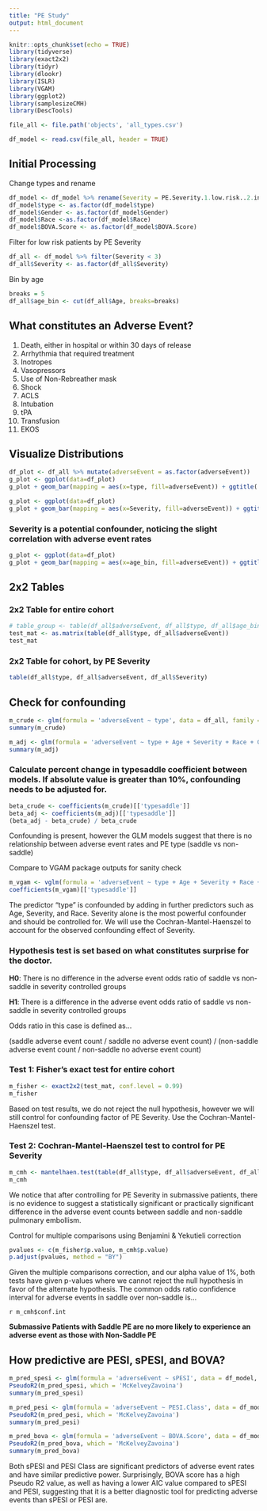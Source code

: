 ```yaml
---
title: "PE Study"
output: html_document
---
```


```r
knitr::opts_chunk$set(echo = TRUE)
library(tidyverse)
library(exact2x2)
library(tidyr)
library(dlookr)
library(ISLR)
library(VGAM)
library(ggplot2)
library(samplesizeCMH)
library(DescTools)

file_all <- file.path('objects', 'all_types.csv')

df_model <- read.csv(file_all, header = TRUE)
```

## Initial Processing

Change types and rename
```r
df_model <- df_model %>% rename(Severity = PE.Severity.1.low.risk..2.intermediate..3.massive..4.indeterminate)
df_model$type <- as.factor(df_model$type)
df_model$Gender <- as.factor(df_model$Gender)
df_model$Race <-as.factor(df_model$Race)
df_model$BOVA.Score <- as.factor(df_model$BOVA.Score)

```

Filter for low risk patients by PE Severity
```r
df_all <- df_model %>% filter(Severity < 3)
df_all$Severity <- as.factor(df_all$Severity)
```

Bin by age
```r
breaks = 5
df_all$age_bin <- cut(df_all$Age, breaks=breaks)
```

## What constitutes an Adverse Event?
1. Death, either in hospital or within 30 days of release
2. Arrhythmia that required treatment
3. Inotropes
4. Vasopressors
5. Use of Non-Rebreather mask
6. Shock
7. ACLS
8. Intubation
9. tPA
10. Transfusion
11. EKOS

## Visualize Distributions
```r
df_plot <- df_all %>% mutate(adverseEvent = as.factor(adverseEvent))
g_plot <- ggplot(data=df_plot)
g_plot + geom_bar(mapping = aes(x=type, fill=adverseEvent)) + ggtitle('Adverse Event Count by PE Type')
```

```r
g_plot <- ggplot(data=df_plot)
g_plot + geom_bar(mapping = aes(x=Severity, fill=adverseEvent)) + ggtitle('Adverse Event Count by PE Severity')
```

### Severity is a potential confounder, noticing the slight correlation with adverse event rates

```r
g_plot <- ggplot(data=df_plot)
g_plot + geom_bar(mapping = aes(x=age_bin, fill=adverseEvent)) + ggtitle('Adverse Event Count vs Age Range')
```

## 2x2 Tables

### 2x2 Table for entire cohort

```r
# table_group <- table(df_all$adverseEvent, df_all$type, df_all$age_bin)
test_mat <- as.matrix(table(df_all$type, df_all$adverseEvent))
test_mat
```


### 2x2 Table for cohort, by PE Severity
```r
table(df_all$type, df_all$adverseEvent, df_all$Severity)
```


## Check for confounding
```r
m_crude <- glm(formula = 'adverseEvent ~ type', data = df_all, family = binomial)
summary(m_crude)
```

```r
m_adj <- glm(formula = 'adverseEvent ~ type + Age + Severity + Race + Gender', data = df_all, family = binomial)
summary(m_adj)
```

### Calculate percent change in typesaddle coefficient between models. If absolute value is greater than 10%, confounding needs to be adjusted for.

```r
beta_crude <- coefficients(m_crude)[['typesaddle']]
beta_adj <- coefficients(m_adj)[['typesaddle']]
(beta_adj - beta_crude) / beta_crude
```
Confounding is present, however the GLM models suggest that there is no relationship between adverse event rates and PE type (saddle vs non-saddle)

Compare to VGAM package outputs for sanity check
```r
m_vgam <- vglm(formula = 'adverseEvent ~ type + Age + Severity + Race + Gender', binomialff(link = "logitlink"), data = df_all)
coefficients(m_vgam)[['typesaddle']]
```

The predictor "type" is confounded by adding in further predictors such as Age, Severity, and Race. Severity alone is the most powerful confounder and should be controlled for. We will use the Cochran-Mantel-Haenszel to account for the observed confounding effect of Severity.


### Hypothesis test is set based on what constitutes surprise for the doctor.

**H0**: There is no difference in the adverse event odds ratio of saddle vs non-saddle in severity controlled groups

**H1**: There is a difference in the adverse event odds ratio of saddle vs non-saddle in severity controlled groups

Odds ratio in this case is defined as...

(saddle adverse event count / saddle no adverse event count) / (non-saddle adverse event count / non-saddle no adverse event count)

### Test 1: Fisher's exact test for entire cohort
```r
m_fisher <- exact2x2(test_mat, conf.level = 0.99)
m_fisher
```

Based on test results, we do not reject the null hypothesis, however we will still control for confounding factor of PE Severity. Use the Cochran-Mantel-Haenszel test.

### Test 2: Cochran-Mantel-Haenszel test to control for PE Severity
```r
m_cmh <- mantelhaen.test(table(df_all$type, df_all$adverseEvent, df_all$Severity), exact = TRUE)
m_cmh
```

We notice that after controlling for PE Severity in submassive patients, there is no evidence to suggest a statistically significant or practically significant difference in the adverse event counts between saddle and non-saddle pulmonary embollism.

Control for multiple comparisons using Benjamini & Yekutieli correction
```r
pvalues <- c(m_fisher$p.value, m_cmh$p.value)
p.adjust(pvalues, method = "BY")
```

Given the multiple comparisons correction, and our alpha value of 1%, both tests have given p-values where we cannot reject the null hypothesis in favor of the alternate hypothesis. The common odds ratio confidence interval for adverse events in saddle over non-saddle is...

`r m_cmh$conf.int`

**Submassive Patients with Saddle PE are no more likely to experience an adverse event as those with Non-Saddle PE**


## How predictive are PESI, sPESI, and BOVA?

```r
m_pred_spesi <- glm(formula = 'adverseEvent ~ sPESI', data = df_model, family = binomial)
PseudoR2(m_pred_spesi, which = 'McKelveyZavoina')
summary(m_pred_spesi)
```

```r
m_pred_pesi <- glm(formula = 'adverseEvent ~ PESI.Class', data = df_model, family = binomial)
PseudoR2(m_pred_pesi, which = 'McKelveyZavoina')
summary(m_pred_pesi)
```

```r
m_pred_bova <- glm(formula = 'adverseEvent ~ BOVA.Score', data = df_model, family = binomial)
PseudoR2(m_pred_bova, which = 'McKelveyZavoina')
summary(m_pred_bova)
```

Both sPESI and PESI Class are significant predictors of adverse event rates and have similar predictive power. Surprisingly, BOVA score has a high Pseudo R2 value, as well as having a lower AIC value compared to sPESI and PESI, suggesting that it is a better diagnostic tool for predicting adverse events than sPESI or PESI are.
